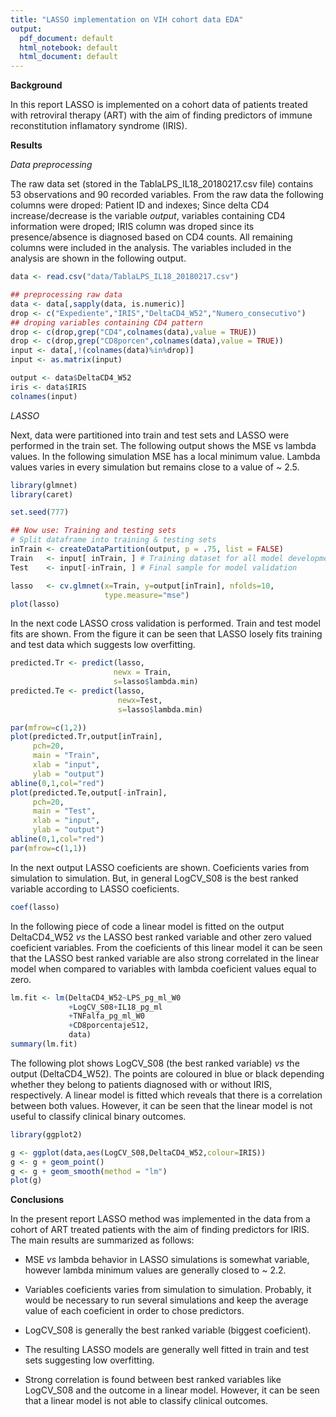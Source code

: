 ```yaml
---
title: "LASSO implementation on VIH cohort data EDA"
output:
  pdf_document: default
  html_notebook: default
  html_document: default
---
```


**Background**

In this report LASSO is implemented on a cohort data of patients treated with
retroviral therapy (ART) with the aim of finding predictors of immune reconstitution inflamatory syndrome (IRIS).


**Results**

*Data preprocessing*


The raw data set (stored in the TablaLPS_IL18_20180217.csv file) contains 53 observations  and 90 recorded variables. From the raw data the following columns were droped: Patient ID and indexes; Since delta CD4 increase/decrease is the variable *output*,
variables containing CD4 information were droped; IRIS column was droped since 
its presence/absence is diagnosed based on CD4 counts. All remaining columns were included in the analysis. The variables included in the analysis are shown in the following output.

```r
data <- read.csv("data/TablaLPS_IL18_20180217.csv")

## preprocessing raw data
data <- data[,sapply(data, is.numeric)]
drop <- c("Expediente","IRIS","DeltaCD4_W52","Numero_consecutivo")
## droping variables containing CD4 pattern 
drop <- c(drop,grep("CD4",colnames(data),value = TRUE))
drop <- c(drop,grep("CD8porcen",colnames(data),value = TRUE))
input <- data[,!(colnames(data)%in%drop)]
input <- as.matrix(input)

output <- data$DeltaCD4_W52
iris <- data$IRIS
colnames(input)
```

*LASSO*

Next, data were partitioned into train and test sets and LASSO were performed
in the train set. The following output shows the MSE vs lambda values. In the following simulation MSE has a local minimum value. Lambda values varies in every simulation but remains close to a value of ~ 2.5. 

```r
library(glmnet)
library(caret)

set.seed(777)

## Now use: Training and testing sets
# Split dataframe into training & testing sets
inTrain <- createDataPartition(output, p = .75, list = FALSE)
Train   <- input[ inTrain, ] # Training dataset for all model development
Test    <- input[-inTrain, ] # Final sample for model validation

lasso   <- cv.glmnet(x=Train, y=output[inTrain], nfolds=10,       
                     type.measure="mse")
plot(lasso)
```

In the next code LASSO cross validation is performed. Train and test model fits are shown. From the figure it can be seen that LASSO losely fits training and test data which suggests low overfitting.

```r
predicted.Tr <- predict(lasso,
                       newx = Train,
                       s=lasso$lambda.min)
predicted.Te <- predict(lasso,
                        newx=Test,
                        s=lasso$lambda.min)

```
```r
par(mfrow=c(1,2))
plot(predicted.Tr,output[inTrain],
     pch=20,
     main = "Train",
     xlab = "input",
     ylab = "output")
abline(0,1,col="red")
plot(predicted.Te,output[-inTrain],
     pch=20,
     main = "Test",
     xlab = "input",
     ylab = "output")
abline(0,1,col="red")
par(mfrow=c(1,1))
```

In the next output LASSO coeficients are shown. Coeficients varies from simulation to simulation. But, in general LogCV_S08 is the best ranked variable according to LASSO coeficients.

```r
coef(lasso)

```

In the following piece of code a linear model is fitted on the output DeltaCD4_W52 *vs* the LASSO best ranked variable and other zero valued coeficient variables.
From the coeficients of this linear model it can be seen that the LASSO best ranked variable are also strong correlated in the linear model when compared to variables with lambda coeficient values equal to zero. 

```r
lm.fit <- lm(DeltaCD4_W52~LPS_pg_ml_W0
             +LogCV_S08+IL18_pg_ml
             +TNFalfa_pg_ml_W0
             +CD8porcentajeS12,
             data)
summary(lm.fit)
```
The following plot shows LogCV_S08 (the best ranked variable) *vs* the output (DeltaCD4_W52). The points are coloured in blue or black depending whether they belong to patients diagnosed with or without IRIS, respectively. A linear model is fitted which reveals that there is a correlation between both values.  However, it can be seen that the linear model is not useful to classify clinical binary outcomes.

```r
library(ggplot2)

g <- ggplot(data,aes(LogCV_S08,DeltaCD4_W52,colour=IRIS))
g <- g + geom_point()
g <- g + geom_smooth(method = "lm")
plot(g)
```

**Conclusions**

In the present report LASSO method was implemented in the data from a cohort of ART treated patients with the aim of finding predictors for IRIS. The main results are summarized as follows:

* MSE *vs* lambda behavior in LASSO simulations is somewhat variable, however lambda minimum values are generally closed to ~ 2.2.

* Variables coeficients varies from simulation to simulation. Probably, it would be necessary to run several simulations and keep the average value of each coeficient in order to chose predictors.

* LogCV_S08 is generally the best ranked variable (biggest coeficient).

* The resulting LASSO models are generally well fitted in train and test sets suggesting low overfitting. 

* Strong correlation is found between best ranked variables like LogCV_S08 and the outcome in a linear model. However, it can be seen that a linear model is not able to classify clinical outcomes.

